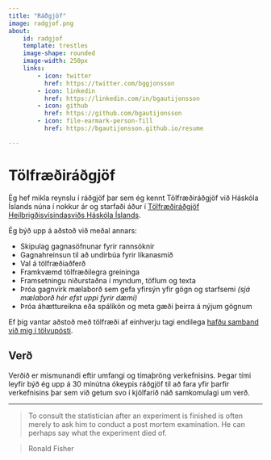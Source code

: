 ```yaml
---
title: "Ráðgjöf"
image: radgjof.png
about:
    id: radgjof
    template: trestles
    image-shape: rounded
    image-width: 250px
    links:
        - icon: twitter
          href: https://twitter.com/bggjonsson
        - icon: linkedin
          href: https://linkedin.com/in/bgautijonsson
        - icon: github
          href: https://github.com/bgautijonsson
        - icon: file-earmark-person-fill
          href: https://bgautijonsson.github.io/resume

---
```


# Tölfræðiráðgjöf

Ég hef mikla reynslu í ráðgjöf þar sem ég kennt Tölfræðiráðgjöf við Háskóla Íslands núna í nokkur ár og starfaði áður í [Tölfræðiráðgjöf Heilbrigðisvísindasviðs Háskóla Íslands](https://www.hi.is/heilbrigdisvisindasvid/tolfraediradgjof_heilbrigdisvisindastofnunar){target="_blank"}.

::: {#radgjof}

Ég býð upp á aðstoð við meðal annars:

* Skipulag gagnasöfnunar fyrir rannsóknir
* Gagnahreinsun til að undirbúa fyrir líkanasmíð
* Val á tölfræðiaðferð
* Framkvæmd tölfræðilegra greininga
* Framsetningu niðurstaðna í myndum, töflum og texta
* Þróa gagnvirk mælaborð sem gefa yfirsýn yfir gögn og starfsemi *(sjá mælaborð hér efst uppi fyrir dæmi)*
* Þróa áhættureikna eða spálíkön og meta gæði þeirra á nýjum gögnum

Ef þig vantar aðstoð með tölfræði af einhverju tagi endilega [hafðu samband við mig í tölvupósti](mailto:bgautijonsson@gmail.com).

## Verð

Verðið er mismunandi eftir umfangi og tímaþröng verkefnisins. Þegar tími leyfir býð ég upp á 30 mínútna ókeypis ráðgjöf til að fara yfir þarfir verkefnisins þar sem við getum svo í kjölfarið náð samkomulagi um verð.

:::

---

> To consult the statistician after an experiment is finished is often merely to ask him to conduct a post mortem examination. He can perhaps say what the experiment died of.

> Ronald Fisher